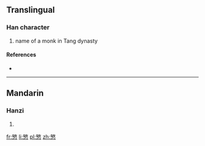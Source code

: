 ==Translingual==

===Han character===
{{Han char|rn=61|rad=心|as=11|sn=15|four=|canj=人大心 (OKP), X人大心 (XOKP)}}

# name of a monk in Tang dynasty

====References====
* {{Han ref|kx=0399.020|dkj=11099|dj=0738.080|hdz=42343.050|uh=615C|ud=24924}}

----

==Mandarin==

===Hanzi===
{{cmn-hanzi|pin=[[mǐn]] ([[min3]])|wg=min<sup>3</sup>}}

# {{defn|Mandarin|sort=心11}}

[[fr:慜]]
[[li:慜]]
[[pl:慜]]
[[zh:慜]]